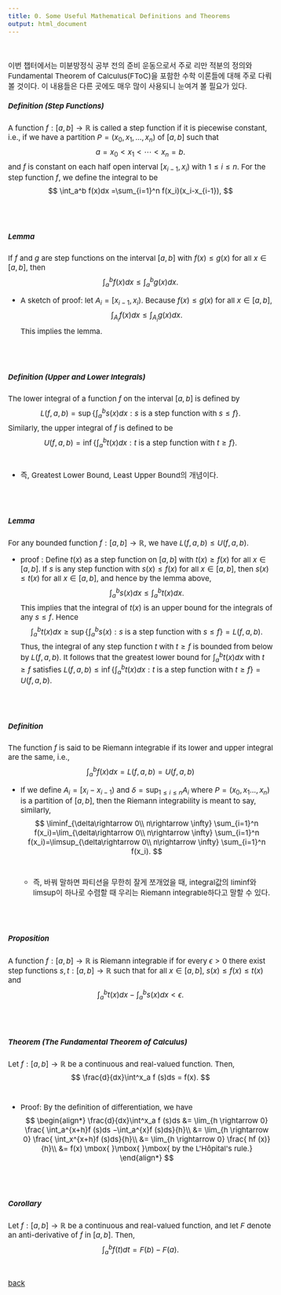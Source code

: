 ```yaml
---
title: 0. Some Useful Mathematical Definitions and Theorems
output: html_document
---
```


<style type="text/css">

body, td {
   font-size: 15px;
}
pre {
  font-size: 15px
}
</style>

<br>

  
<div class="alert alert-info">
이번 챕터에서는 미분방정식 공부 전의 준비 운동으로서 주로 리만 적분의 정의와 Fundamental Theorem of Calculus(FToC)을 포함한 수학 이론들에 대해 주로 다뤄볼 것이다. 이 내용들은 다른 곳에도 매우 많이 사용되니 눈여겨 볼 필요가 있다.

</div>



##### Definition (Step Functions)
A function $f:[a,b]\rightarrow \mathbb{R}$ is called a step function if it is piecewise constant, i.e., if we have a partition $P=(x_0,x_1,\ldots,x_n)$ of $[a,b]$ such that  
$$
a=x_0<x_1<\cdots <x_n=b.
$$
and $f$ is constant on each half open interval $[x_{i-1}, x_i)$ with $1\le i\le n$. For the step function $f$, we define the integral to be
$$
\int_a^b f(x)dx =\sum_{i=1}^n f(x_i)(x_i-x_{i-1}),
$$


<br>
<br>

##### Lemma

If $f$ and $g$ are step functions on the interval $[a,b]$ with $f(x)\le g(x)$ for all $x\in [a,b]$, then 
$$
\int_a^b f(x)dx \le \int_a^b g(x)dx.
$$

- A sketch of proof: let $A_i=[x_{i-1},x_i)$. Because $f(x)\le g(x)$ for all $x\in[a,b]$, 
$$
\int_{A_i}f(x)dx \le \int_{A_i}g(x)dx.
$$
This implies the lemma.

<br>
<br>

##### Definition (Upper and Lower Integrals)
The lower integral of a function $f$ on the interval $[a,b]$ is defined by
$$
L(f,a,b)=\sup\Big\{\int_a^b s(x)dx : s \mbox{ is a step function with }s\le f  \Big\}.
$$
Similarly, the upper integral of $f$ is defined to be
$$
U(f,a,b)=\inf\Big\{ \int_a^b t(x)dx : t \mbox{ is a step function with } t\ge f\Big\}.
$$
<br>

 - 즉, Greatest Lower Bound, Least Upper Bound의 개념이다.



<br>
<br>

##### Lemma
For any bounded function $f:[a,b]\rightarrow \mathbb{R}$, we have $L(f,a,b)\le U(f,a,b)$.


- proof : Define $t(x)$ as a step function on $[a,b]$ with $t(x)\ge f(x)$ for all $x\in[a,b]$. If $s$ is any step function with $s(x)\le f(x)$ for all $x\in[a,b]$, then $s(x)\le t(x)$ for all $x\in[a,b]$, and hence by the lemma above,
$$
\int_a^b s(x)dx\le \int_a^b t(x)dx.
$$
This implies that the integral of $t(x)$ is an upper bound for the integrals of any $s\le f$. Hence 
$$
∫^b_a t(x)dx \ge \sup\Big\{\int^b_a s(x): s \mbox{ is a step function with } s\le f\Big\}=L(f,a,b).
$$
Thus, the integral of any step function $t$ with $t\ge f$ is bounded from below by $L(f,a,b)$. It follows that the greatest lower bound for $∫^b_a t(x)dx$ with $t\ge f$ satisfies $L(f,a,b) \le\inf\Big\{\int^b_a t(x)dx :t \mbox{ is a step function with } t\ge f\Big\}=U(f,a,b)$.

<br>
<br>

##### Definition
The function $f$ is said to be Riemann integrable if its lower and upper integral are the same, i.e.,
$$
\int^b_a f(x)dx=L(f,a,b)=U(f,a,b)
$$

- If we define $A_i=[x_i-x_{i-1})$ and $\delta=\sup_{1\le i\le n}A_i$ where $P=(x_0,x_1\ldots,x_n)$ is a partition of $[a,b]$, then the Riemann integrability is meant to say, similarly,
$$
\liminf_{\delta\rightarrow 0\\ n\rightarrow \infty} \sum_{i=1}^n f(x_i)=\lim_{\delta\rightarrow 0\\ n\rightarrow \infty}  \sum_{i=1}^n f(x_i)=\limsup_{\delta\rightarrow 0\\ n\rightarrow \infty} \sum_{i=1}^n f(x_i).
$$
<br>

  - 즉, 바꿔 말하면 파티션을 무한히 잘게 쪼개었을 때, integral값의 liminf와 limsup이 하나로 수렴할 때 우리는 Riemann integrable하다고 말할 수 있다.
  
<br>
<br>

##### Proposition 
A function $f:[a,b]→\mathbb{R}$ is Riemann integrable if for every $\epsilon>0$ there exist step functions $s,t:[a,b]→\mathbb{R}$ such that for all $x\in[a,b]$, $s(x)\le f(x)\le t(x)$ and
$$
∫^b_at(x)dx−∫^b_a s(x)dx<ϵ.
$$


<br>
<br>

##### Theorem (The Fundamental Theorem of Calculus)
Let $f:[a,b]\rightarrow \mathbb{R}$ be a continuous and real-valued function. Then, 
$$
\frac{d}{dx}\int^x_a f (s)ds = f(x).
$$
<br>

 - Proof: By the definition of differentiation, we have
$$
\begin{align*}
\frac{d}{dx}\int^x_a f (s)ds &= \lim_{h \rightarrow 0} \frac{ \int_a^{x+h}f (s)ds −\int_a^{x}f (s)ds}{h}\\
&= \lim_{h \rightarrow 0} \frac{ \int_x^{x+h}f (s)ds}{h}\\
&= \lim_{h \rightarrow 0} \frac{ hf (x)}{h}\\
&= f(x) \mbox{ }\mbox{ }\mbox{ by the L'Hôpital's rule.}
\end{align*}
$$

<br>
<br>

##### Corollary
Let $f:[a,b]\rightarrow \mathbb{R}$ be a continuous and real-valued function, and let $F$ denote an anti-derivative of $f$ in $[a,b]$. Then,
$$
\int_{a}^{b}f(t) dt=F(b)-F(a).
$$
<br>
<br>
[back](../index.html)